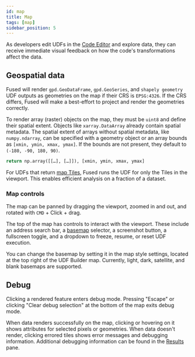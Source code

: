 ```yaml
---
id: map
title: Map
tags: [map]
sidebar_position: 5
---
```


As developers edit UDFs in the [Code Editor](/workbench/udf-builder/code-editor/) and explore data, they can receive immediate visual feedback on how the code's transformations affect the data.

## Geospatial data

Fused will render `gpd.GeoDataFrame`, `gpd.GeoSeries`, and `shapely geometry` UDF outputs as geometries on the map if their CRS is `EPSG:4326`. If the CRS differs, Fused will make a best-effort to project and render the geometries correctly.

To render array (raster) objects on the map, they must be `uint8` and define their spatial extent. Objects like `xarray.DataArray` already contain spatial metadata. The spatial extent of arrays without spatial metadata, like `numpy.ndarray`, can be specified with a geometry object or an array bounds as `[xmin, ymin, xmax, ymax]`. If the bounds are not present, they default to `(-180, -90, 180, 90)`.

```python showLineNumbers
return np.array([[…], […]]), [xmin, ymin, xmax, ymax]
```

For UDFs that return [map Tiles](/core-concepts/filetile/#map-tiles), Fused runs the UDF for only the Tiles in the viewport. This enables efficient analysis on a fraction of a dataset.

<ReactPlayer playsinline={true} className="video__player" loop={true} playing={true} muted={true} controls height="100%" url="https://fused-magic.s3.us-west-2.amazonaws.com/workbench-walkthrough-videos/docs_rewrite/map_overture.mp4" width="100%" />

### Map controls

The map can be panned by dragging the viewport, zoomed in and out, and rotated with `CMD` + Click + drag.

The top of the map has controls to interact with the viewport. These include an address search bar, a [basemap](https://docs.mapbox.com/api/maps/styles/) selector, a screenshot button, a fullscreen toggle, and a dropdown to freeze, resume, or reset UDF execution.


You can change the basemap by setting it in the map style settings, located at the top right of the UDF Builder map. Currently, light, dark, satellite, and blank basemaps are supported.

<ReactPlayer playsinline={true} className="video__player" loop={true} playing={true} muted={true} controls height="100%" url="https://fused-magic.s3.us-west-2.amazonaws.com/workbench-walkthrough-videos/docs_rewrite/mapcontrols_edit.mp4" width="100%" />

## Debug

Clicking a rendered feature enters debug mode. Pressing "Escape" or clicking "Clear debug selection" at the bottom of the map exits debug mode.

When data renders successfully on the map, clicking or hovering on it shows attributes for selected pixels or geometries. When data doesn't render, clicking errored tiles shows error messages and debugging information. Additional debugging information can be found in the [Results](/workbench/udf-builder/results/) pane.

<ReactPlayer playsinline={true} className="video__player" loop={true} playing={true} muted={true} controls height="100%" url="https://fused-magic.s3.us-west-2.amazonaws.com/workbench-walkthrough-videos/debugclick.mp4" width="50%" />
